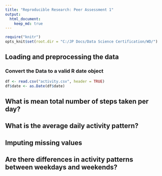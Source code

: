 ```yaml
---
title: "Reproducible Research: Peer Assessment 1"
output: 
  html_document:
    keep_md: true
---
```


```r
require("knitr")
opts_knit$set(root.dir = "C:/JP Docs/Data Science Certification/WD/")
```

## Loading and preprocessing the data
### Convert the Data to a valid R date object
```r



df <- read.csv("activity.csv", header = TRUE)
df$date <- as.Date(df$date)
```


## What is mean total number of steps taken per day?



## What is the average daily activity pattern?



## Imputing missing values



## Are there differences in activity patterns between weekdays and weekends?
